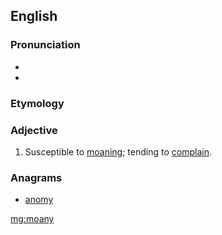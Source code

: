 ==English==

===Pronunciation===
* {{IPA|/məʊni|lang=en}}
* {{rhymes|əʊni|lang=en}}

===Etymology===
{{suffix|moan|y|lang=en}}

===Adjective===
{{en-adj|er}}

# {{context|informal|lang=en}} Susceptible to [[moan]]ing; tending to [[complain]].

===Anagrams===
* [[anomy#English|anomy]]

[[mg:moany]]